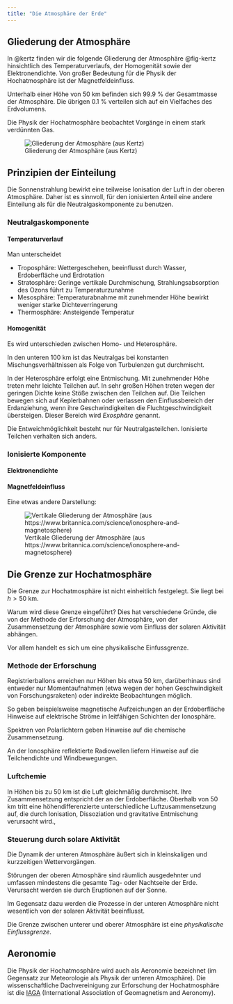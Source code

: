 ```yaml
---
title: "Die Atmosphäre der Erde"
---
```


## Gliederung der Atmosphäre

In @kertz finden wir die folgende Gliederung der Atmosphäre @fig-kertz hinsichtlich des Temperaturverlaufs, der Homogenität sowie der Elektronendichte. Von großer Bedeutung für die Physik der Hochatmosphäre ist der Magnetfeldeinfluss.

Unterhalb einer Höhe von 50 km befinden sich 99.9 % der Gesamtmasse der Atmosphäre. Die übrigen 0.1 % verteilen sich auf ein Vielfaches des Erdvolumens.

Die Physik der Hochatmosphäre beobachtet Vorgänge in einem stark verdünnten Gas.

![Gliederung der Atmosphäre (aus Kertz)](images/paste-CCE7768B.png){#fig-kertz}

## Prinzipien der Einteilung

Die Sonnenstrahlung bewirkt eine teilweise Ionisation der Luft in der oberen Atmosphäre. Daher ist es sinnvoll, für den ionisierten Anteil eine andere Einteilung als für die Neutralgaskomponente zu benutzen.

### Neutralgaskomponente

#### Temperaturverlauf

Man unterscheidet

-   Troposphäre: Wettergeschehen, beeinflusst durch Wasser, Erdoberfläche und Erdrotation
-   Stratosphäre: Geringe vertikale Durchmischung, Strahlungsabsorption des Ozons führt zu Temperaturzunahme
-   Mesosphäre: Temperaturabnahme mit zunehmender Höhe bewirkt weniger starke Dichteverringerung
-   Thermosphäre: Ansteigende Temperatur

#### Homogenität

Es wird unterschieden zwischen Homo- und Heterosphäre.

In den unteren 100 km ist das Neutralgas bei konstanten Mischungsverhältnissen als Folge von Turbulenzen gut durchmischt.

In der Heterosphäre erfolgt eine Entmischung. Mit zunehmender Höhe treten mehr leichte Teilchen auf. In sehr großen Höhen treten wegen der geringen Dichte keine Stöße zwischen den Teilchen auf. Die Teilchen bewegen sich auf Keplerbahnen oder verlassen den Einflussbereich der Erdanziehung, wenn ihre Geschwindigkeiten die Fluchtgeschwindigkeit übersteigen. Dieser Bereich wird *Exosphäre* genannt.

Die Entweichmöglichkeit besteht nur für Neutralgasteilchen. Ionisierte Teilchen verhalten sich anders.

### Ionisierte Komponente

#### Elektronendichte

#### Magnetfeldeinfluss

Eine etwas andere Darstellung:

![Vertikale Gliederung der Atmosphäre (aus https://www.britannica.com/science/ionosphere-and-magnetosphere)](images/paste-437D2E62.png)

## Die Grenze zur Hochatmosphäre

Die Grenze zur Hochatmosphäre ist nicht einheitlich festgelegt. Sie liegt bei $h > 50$ km.

Warum wird diese Grenze eingeführt? Dies hat verschiedene Gründe, die von der Methode der Erforschung der Atmosphäre, von der Zusammensetzung der Atmosphäre sowie vom Einfluss der solaren Aktivität abhängen.

Vor allem handelt es sich um eine physikalische Einfussgrenze.

### Methode der Erforschung

Registrierballons erreichen nur Höhen bis etwa 50 km, darüberhinaus sind entweder nur Momentaufnahmen (etwa wegen der hohen Geschwindigkeit von Forschungsraketen) oder indirekte Beobachtungen möglich.

So geben beispielsweise magnetische Aufzeichungen an der Erdoberfläche Hinweise auf elektrische Ströme in leitfähigen Schichten der Ionosphäre.

Spektren von Polarlichtern geben Hinweise auf die chemische Zusammensetzung.

An der Ionosphäre reflektierte Radiowellen liefern Hinweise auf die Teilchendichte und Windbewegungen.

### Luftchemie

In Höhen bis zu 50 km ist die Luft gleichmäßig durchmischt. Ihre Zusammensetzung entspricht der an der Erdoberfläche. Oberhalb von 50 km tritt eine höhendifferenzierte unterschiedliche Luftzusammensetzung auf, die durch Ionisation, Dissoziation und gravitative Entmischung verursacht wird.,

### Steuerung durch solare Aktivität

Die Dynamik der unteren Atmosphäre äußert sich in kleinskaligen und kurzzeitigen Wettervorgängen.

Störungen der oberen Atmosphäre sind räumlich ausgedehnter und umfassen mindestens die gesamte Tag- oder Nachtseite der Erde. Verursacht werden sie durch Eruptionen auf der Sonne.

Im Gegensatz dazu werden die Prozesse in der unteren Atmosphäre nicht wesentlich von der solaren Aktivität beeinflusst.

Die Grenze zwischen unterer und oberer Atmosphäre ist eine *physikalische Einflussgrenze*.

## Aeronomie

Die Physik der Hochatmosphäre wird auch als Aeronomie bezeichnet (im Gegensatz zur Meteorologie als Physik der unteren Atmosphäre). Die wissenschaftliche Dachvereinigung zur Erforschung der Hochatmosphäre ist die [IAGA](https://www.iaga-aiga.org/) (International Association of Geomagnetism and Aeronomy).
